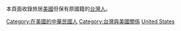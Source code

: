 本頁面收錄旅居[[美國|美國]]但保有原國籍的[[台灣人|台灣人]]。

[[Category:在美國的中華民國人|Category:在美國的中華民國人]]
[[Category:台灣與美國關係|Category:台灣與美國關係]]
[[Category:在外國的台灣人|United States]]